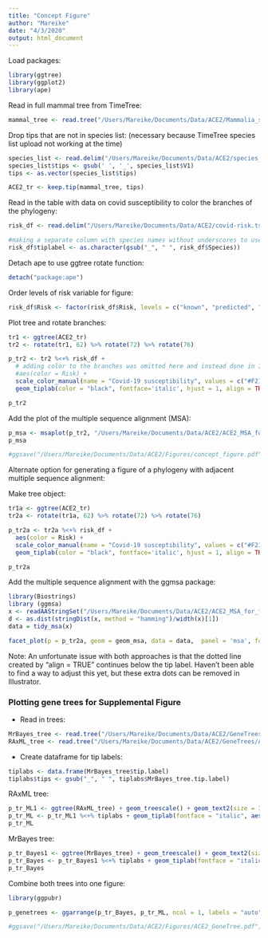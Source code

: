 ```yaml
---
title: "Concept Figure"
author: "Mareike"
date: "4/3/2020"
output: html_document
---
```


Load packages:
```r
library(ggtree)
library(ggplot2)
library(ape)
```

Read in full mammal tree from TimeTree:
```r
mammal_tree <- read.tree("/Users/Mareike/Documents/Data/ACE2/Mammalia_species.nwk")
```

Drop tips that are not in species list: (necessary because TimeTree species list upload not working at the time)
```r
species_list <- read.delim("/Users/Mareike/Documents/Data/ACE2/species_list_ACE2.txt", header = FALSE)
species_list$tips <- gsub(' ', '_', species_list$V1)
tips <- as.vector(species_list$tips)

ACE2_tr <- keep.tip(mammal_tree, tips)
```

Read in the table with data on covid susceptibility to color the branches of the phylogeny:
```r
risk_df <- read.delim("/Users/Mareike/Documents/Data/ACE2/covid-risk.tsv", header = TRUE, sep = "\t")

#making a separate column with species names without underscores to use as tiplabels for the tree
risk_df$tiplabel <- as.character(gsub("_", " ", risk_df$Species))
```

Detach ape to use ggtree rotate function:
```r
detach("package:ape")
```

Order levels of risk variable for figure:
```r
risk_df$Risk <- factor(risk_df$Risk, levels = c("known", "predicted", "uncertain", "low", "none"))
```


Plot tree and rotate branches:
```r
tr1 <- ggtree(ACE2_tr)
tr2 <- rotate(tr1, 62) %>% rotate(72) %>% rotate(76)

p_tr2 <- tr2 %<+% risk_df + 
  # adding color to the branches was omitted here and instead done in Illustrator, because msaplot throws an error, if included. See below for another option to generate a combo figure for phylogeny and multiple sequence alignment.
  #aes(color = Risk) + 
  scale_color_manual(name = "Covid-19 susceptibility", values = c("#F21A00", "#E58600", "#E8C520", "#82B8B6", "#3B9AB2"), na.translate = TRUE, na.value = "black", guide = "legend") +
  geom_tiplab(color = "black", fontface='italic', hjust = 1, align = TRUE, offset = 30, aes(label=tiplabel))

p_tr2 
```

Add the plot of the multiple sequence alignment (MSA):
```r
p_msa <- msaplot(p_tr2, "/Users/Mareike/Documents/Data/ACE2/ACE2_MSA_for_figure.fasta", offset = 33, width = 0.9)
p_msa

#ggsave("/Users/Mareike/Documents/Data/ACE2/Figures/concept_figure.pdf", plot = p_msa, width = 21, height = 10, units = "in", useDingbats=FALSE)
```


Alternate option for generating a figure of a phylogeny with adjacent multiple sequence alignment:

Make tree object:
```r
tr1a <- ggtree(ACE2_tr)
tr2a <- rotate(tr1a, 62) %>% rotate(72) %>% rotate(76)

p_tr2a <- tr2a %<+% risk_df + 
  aes(color = Risk) + 
  scale_color_manual(name = "Covid-19 susceptibility", values = c("#F21A00", "#E58600", "#E8C520", "#82B8B6", "#3B9AB2"), na.translate = TRUE, na.value = "black", guide = "legend") +
  geom_tiplab(color = "black", fontface='italic', hjust = 1, align = TRUE, offset = 30, aes(label=tiplabel))

p_tr2a
```

Add the multiple sequence alignment with the ggmsa package:
```r
library(Biostrings)
library (ggmsa)
x <- readAAStringSet("/Users/Mareike/Documents/Data/ACE2/ACE2_MSA_for_figure.fasta")
d <- as.dist(stringDist(x, method = "hamming")/width(x)[1])
data = tidy_msa(x)

facet_plot(p = p_tr2a, geom = geom_msa, data = data,  panel = 'msa', font = NULL, color = "Chemistry_AA") + xlim_tree(1)
```

Note: An unfortunate issue with both approaches is that the dotted line created by "align = TRUE" continues below the tip label. Haven't been able to find a way to adjust this yet, but these extra dots can be removed in Illustrator.

### Plotting gene trees for Supplemental Figure

* Read in trees:
```r
MrBayes_tree <- read.tree("/Users/Mareike/Documents/Data/ACE2/GeneTrees/ACE2_MrBayes_tree.newick")
RAxML_tree <- read.tree("/Users/Mareike/Documents/Data/ACE2/GeneTrees/ACE2_RAxML_tree.newick")
```

* Create dataframe for tip labels:
```r
tiplabs <- data.frame(MrBayes_tree$tip.label)
tiplabs$tips <- gsub("_", " ", tiplabs$MrBayes_tree.tip.label)
```

RAxML tree:
```r
p_tr_ML1 <- ggtree(RAxML_tree) + geom_treescale() + geom_text2(size = 3.5, aes(subset = !isTip, label=label, hjust = 1.2, vjust = -0.8))
p_tr_ML <- p_tr_ML1 %<+% tiplabs + geom_tiplab(fontface = "italic", aes(label = tips))
p_tr_ML
```

MrBayes tree:
```r
p_tr_Bayes1 <- ggtree(MrBayes_tree) + geom_treescale() + geom_text2(size = 3.5, aes(subset = !isTip, label=label, hjust = 1.2, vjust = -0.8))
p_tr_Bayes <- p_tr_Bayes1 %<+% tiplabs + geom_tiplab(fontface = "italic", aes(label = tips))
p_tr_Bayes
```

Combine both trees into one figure:
```r
library(ggpubr)

p_genetrees <- ggarrange(p_tr_Bayes, p_tr_ML, ncol = 1, labels = "auto")

#ggsave("/Users/Mareike/Documents/Data/ACE2/Figures/ACE2_GeneTree.pdf", plot = p_genetrees, width = 20, height = 15, units = "in", useDingbats = FALSE)
```
